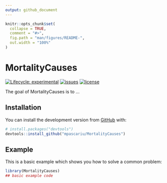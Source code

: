 ```yaml
---
output: github_document
---
```


<!-- README.md is generated from README.Rmd. Please edit that file -->

```r
knitr::opts_chunk$set(
  collapse = TRUE,
  comment = "#>",
  fig.path = "man/figures/README-",
  out.width = "100%"
)
```

# MortalityCauses

<!-- badges: start -->
[![Lifecycle: experimental](https://img.shields.io/badge/lifecycle-experimental-orange.svg)](https://www.tidyverse.org/lifecycle/#experimental)
[![issues](https://img.shields.io/github/issues-raw/mpascariu/MortalityCauses.svg)](https://github.com/mpascariu/MortalityCauses/issues)
[![license](https://img.shields.io/badge/License-GNU GPLv3-blue.svg)](https://github.com/mpascariu/MortalityCauses/blob/master/LICENSE)

<!-- badges: end -->

The goal of MortalityCauses is to ...

## Installation

You can install the development version from [GitHub](https://github.com/) with:

``` r
# install.packages("devtools")
devtools::install_github("mpascariu/MortalityCauses")
```
## Example

This is a basic example which shows you how to solve a common problem:

```r
library(MortalityCauses)
## basic example code
```

